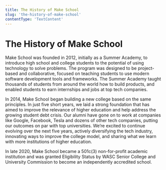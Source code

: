 ```yaml
---
title: The History of Make School
slug: 'the-history-of-make-school'
contentType: 'TextContent'
---
```


# The History of Make School

Make School was founded in 2012, initially as a Summer Academy, to introduce high school and college
students to the potential of using technology to solve problems. The program was designed to be
project-based and collaborative, focused on teaching students to use modern software development
tools and frameworks. The Summer Academy taught thousands of students from around the world how to
build products, and enabled students to earn internships and jobs at top tech companies.

In 2014, Make School began building a new college based on the same principles. In just five short
years, we laid a strong foundation that has aimed to improve the relevance of higher education and
help address the growing student debt crisis. Our alumni have gone on to work at companies like
Google, Facebook, Tesla and dozens of other tech companies, putting our outcomes on par with top
universities. We’re excited to continue evolving over the next five years, actively diversifying the
tech industry, innovating ways to improve the college model, and sharing what we learn with more
institutions of higher education.

In late 2020, Make School became a 501c(3) non-for-profit academic institution and was granted
Eligibility Status by WASC Senior College and University Commission to become an independently
accredited school.